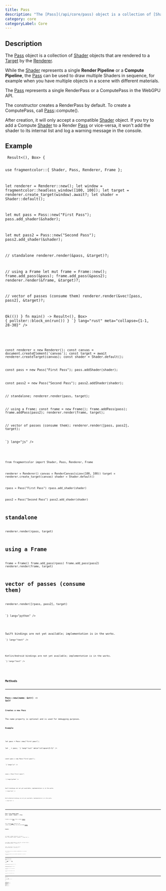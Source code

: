 ```yaml
---
title: Pass
description: "The [Pass](/api/core/pass) object is a collection of [Shader](/api/core/shader) objects that are rendered to a [Target](/api/core/target) by the [Renderer](/api/core/renderer)."
category: core
categoryLabel: Core
---
```



## Description

The [Pass](/api/core/pass) object is a collection of [Shader](/api/core/shader) objects that are rendered to a [Target](/api/core/target) by the [Renderer](/api/core/renderer).

While the [Shader](/api/core/shader) represents a single **Render Pipeline** or a **Compute Pipeline**,
the [Pass](/api/core/pass) can be used to draw multiple Shaders in sequence,
for example when you have multiple objects in a scene with different materials.

The [Pass](/api/core/pass) represents a single RenderPass or a ComputePass in the WebGPU API.

The constructor creates a RenderPass by default. To create a ComputePass, call [Pass](/api/core/pass)::compute().

After creation, it will only accept a compatible [Shader](/api/core/shader) object. If you try to add a Compute [Shader](/api/core/shader) to a Render [Pass](/api/core/pass) or vice-versa,
it won't add the shader to its internal list and log a warning message in the console.



## Example

<Tabs>

<TabItem label="Rust">
<Code
code={`
async fn run() -> Result<(), Box<dyn std::error::Error>> {

use fragmentcolor::{ Shader, Pass, Renderer, Frame };

let renderer = Renderer::new();
let window = fragmentcolor::headless_window([100, 100]);
let target = renderer.create_target(window).await?;
let shader = Shader::default();

let mut pass = Pass::new("First Pass");
pass.add_shader(&shader);

let mut pass2 = Pass::new("Second Pass");
pass2.add_shader(&shader);

// standalone
renderer.render(&pass, &target)?;

// using a Frame
let mut frame = Frame::new();
frame.add_pass(&pass);
frame.add_pass(&pass2);
renderer.render(&frame, &target)?;

// vector of passes (consume them)
renderer.render(&vec![pass, pass2], &target)?;

Ok(())
}
fn main() -> Result<(), Box<dyn std::error::Error>> { pollster::block_on(run()) }
`}
lang="rust" meta="collapse={1-1, 28-30}"
/>

</TabItem>

<TabItem label="JavaScript">
<Code
code={`


const renderer = new Renderer();
const canvas = document.createElement('canvas');
const target = await renderer.createTarget(canvas);
const shader = Shader.default();

const pass = new Pass("First Pass");
pass.addShader(shader);

const pass2 = new Pass("Second Pass");
pass2.addShader(shader);

// standalone;
renderer.render(pass, target);

// using a Frame;
const frame = new Frame();
frame.addPass(pass);
frame.addPass(pass2);
renderer.render(frame, target);

// vector of passes (consume them);
renderer.render([pass, pass2], target);

`}
lang="js"
/>

</TabItem>

<TabItem label="Python">
<Code
code={`
from rendercanvas.auto import RenderCanvas, loop

from fragmentcolor import Shader, Pass, Renderer, Frame

renderer = Renderer()
canvas = RenderCanvas(size=(100, 100))
target = renderer.create_target(canvas)
shader = Shader.default()

rpass = Pass("First Pass")
rpass.add_shader(shader)

pass2 = Pass("Second Pass")
pass2.add_shader(shader)

# standalone
renderer.render(rpass, target)

# using a Frame
frame = Frame()
frame.add_pass(rpass)
frame.add_pass(pass2)
renderer.render(frame, target)

# vector of passes (consume them)
renderer.render([rpass, pass2], target)

`}
lang="python"
/>

</TabItem>

<TabItem label="Swift">
<Aside type="caution" title="Work in progress">Swift bindings are not yet available; implementation is in the works.</Aside>
<Code
code={`
// Swift placeholder â bindings WIP

`}
lang="text"
/>

</TabItem>

<TabItem label="Kotlin">
<Aside type="caution" title="Work in progress">Kotlin/Android bindings are not yet available; implementation is in the works.</Aside>
<Code
code={`
// Kotlin placeholder â bindings WIP

`}
lang="text"
/>

</TabItem>

</Tabs>


## Methods


---

### Pass::new(name: &str) -&gt; Self

#### Creates a new Pass

The name property is optional and is used for debugging purposes.

#### Example

<Tabs>

<TabItem label="Rust">
<Code
code={`
use fragmentcolor::Pass;

let pass = Pass::new("first pass");

let _ = pass;
`}
lang="rust" meta="collapse={5-5}"
/>

</TabItem>

<TabItem label="JavaScript">
<Code
code={`

const pass = new Pass("first pass");

`}
lang="js"
/>

</TabItem>

<TabItem label="Python">
<Code
code={`
from fragmentcolor import Pass

rpass = Pass("first rpass")

`}
lang="python"
/>

</TabItem>

<TabItem label="Swift">
<Aside type="caution" title="Work in progress">Swift bindings are not yet available; implementation is in the works.</Aside>
<Code
code={`
// Swift placeholder â bindings WIP

`}
lang="text"
/>

</TabItem>

<TabItem label="Kotlin">
<Aside type="caution" title="Work in progress">Kotlin/Android bindings are not yet available; implementation is in the works.</Aside>
<Code
code={`
// Kotlin placeholder â bindings WIP

`}
lang="text"
/>

</TabItem>

</Tabs>


---

### Pass::from_shader(name: &str, shader: Shader) -&gt; Pass

Creates a new [Pass](/api/core/pass) from a single [Shader](/api/core/shader).

The created [Pass](/api/core/pass) inherits the render/compute type from the provided [Shader](/api/core/shader).

#### Example

<Tabs>

<TabItem label="Rust">
<Code
code={`
use fragmentcolor::{Pass, Shader};

let shader = Shader::default();
let pass = Pass::from_shader("single", &shader);
`}
lang="rust"
/>

</TabItem>

<TabItem label="JavaScript">
<Code
code={`

const shader = Shader.default();
const pass = new Pass("single"); pass.addShader(shader);
`}
lang="js"
/>

</TabItem>

<TabItem label="Python">
<Code
code={`
from fragmentcolor import Pass, Shader

shader = Shader.default()
rpass = Pass("single"); rpass.add_shader(shader)
`}
lang="python"
/>

</TabItem>

<TabItem label="Swift">
<Aside type="caution" title="Work in progress">Swift bindings are not yet available; implementation is in the works.</Aside>
<Code
code={`
// Swift placeholder â bindings WIP

`}
lang="text"
/>

</TabItem>

<TabItem label="Kotlin">
<Aside type="caution" title="Work in progress">Kotlin/Android bindings are not yet available; implementation is in the works.</Aside>
<Code
code={`
// Kotlin placeholder â bindings WIP

`}
lang="text"
/>

</TabItem>

</Tabs>


---

### Pass::add_shader(shader: Shader)

Adds a [Shader](/api/core/shader) object to the [Pass](/api/core/pass).

#### Example

<Tabs>

<TabItem label="Rust">
<Code
code={`
use fragmentcolor::{Pass, Shader};

let shader = Shader::default();
let pass = Pass::new("p");
pass.add_shader(&shader);
`}
lang="rust"
/>

</TabItem>

<TabItem label="JavaScript">
<Code
code={`

const shader = Shader.default();
const pass = new Pass("p");
pass.addShader(shader);
`}
lang="js"
/>

</TabItem>

<TabItem label="Python">
<Code
code={`
from fragmentcolor import Pass, Shader

shader = Shader.default()
rpass = Pass("p")
rpass.add_shader(shader)
`}
lang="python"
/>

</TabItem>

<TabItem label="Swift">
<Aside type="caution" title="Work in progress">Swift bindings are not yet available; implementation is in the works.</Aside>
<Code
code={`
// Swift placeholder â bindings WIP

`}
lang="text"
/>

</TabItem>

<TabItem label="Kotlin">
<Aside type="caution" title="Work in progress">Kotlin/Android bindings are not yet available; implementation is in the works.</Aside>
<Code
code={`
// Kotlin placeholder â bindings WIP

`}
lang="text"
/>

</TabItem>

</Tabs>


---

### Pass::set_clear_color(color: [f32; 4])

Sets the clear color for this [Pass](/api/core/pass).

When the pass is configured to clear, the render target is cleared to the given RGBA color before drawing.

#### Example

<Tabs>

<TabItem label="Rust">
<Code
code={`
async fn run() -> Result<(), Box<dyn std::error::Error>> {

use fragmentcolor::{Renderer, Pass, Shader};

let renderer = Renderer::new();
let target = renderer.create_texture_target([64, 64]).await?;

let shader = Shader::default();
let mut pass = Pass::new("solid background");
pass.add_shader(&shader);

pass.set_clear_color([0.1, 0.2, 0.3, 1.0]);

renderer.render(&pass, &target)?;

Ok(())
}
fn main() -> Result<(), Box<dyn std::error::Error>> { pollster::block_on(run()) }
`}
lang="rust" meta="collapse={1-1, 16-18}"
/>

</TabItem>

<TabItem label="JavaScript">
<Code
code={`


const renderer = new Renderer();
const target = await renderer.createTextureTarget([64, 64]);

const shader = Shader.default();
const pass = new Pass("solid background");
pass.addShader(shader);

pass.setClearColor([0.1, 0.2, 0.3, 1.0]);

renderer.render(pass, target);

`}
lang="js"
/>

</TabItem>

<TabItem label="Python">
<Code
code={`

from fragmentcolor import Renderer, Pass, Shader

renderer = Renderer()
target = renderer.create_texture_target([64, 64])

shader = Shader.default()
rpass = Pass("solid background")
rpass.add_shader(shader)

rpass.set_clear_color([0.1, 0.2, 0.3, 1.0])

renderer.render(rpass, target)

`}
lang="python"
/>

</TabItem>

<TabItem label="Swift">
<Aside type="caution" title="Work in progress">Swift bindings are not yet available; implementation is in the works.</Aside>
<Code
code={`
// Swift placeholder â bindings WIP

`}
lang="text"
/>

</TabItem>

<TabItem label="Kotlin">
<Aside type="caution" title="Work in progress">Kotlin/Android bindings are not yet available; implementation is in the works.</Aside>
<Code
code={`
// Kotlin placeholder â bindings WIP

`}
lang="text"
/>

</TabItem>

</Tabs>
